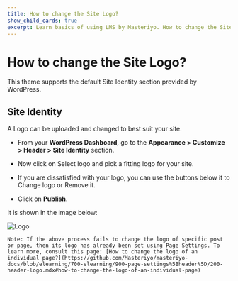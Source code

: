 ---
title: How to change the Site Logo?
show_child_cards: true
excerpt: Learn basics of using LMS by Masteriyo. How to change the Site Logo
---

# How to change the Site Logo?

This theme supports the default Site Identity section provided by WordPress.

## Site Identity

A Logo can be uploaded and changed to best suit your site.

- From your **WordPress Dashboard**, go to the **Appearance > Customize > Header > Site Identity** section.

- Now click on Select logo and pick a fitting logo for your site.

- If you are dissatisfied with your logo, you can use the buttons below it to Change logo or Remove it.

- Click on **Publish**.

It is shown in the image below:

![Logo](https://user-images.githubusercontent.com/109593521/183403298-4f14cc24-8462-41b9-a888-f3fae1d17996.png)

```
Note: If the above process fails to change the logo of specific post or page, then its logo has already been set using Page Settings. To learn more, consult this page: [How to change the logo of an individual page?](https://github.com/Masteriyo/masteriyo-docs/blob/elearning/700-elearning/900-page-settings%5Bheader%5D/200-header-logo.mdx#how-to-change-the-logo-of-an-individual-page)
```
